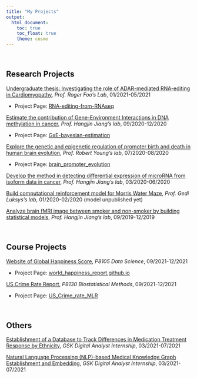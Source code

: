 ```yaml
---
title: "My Projects"
output: 
  html_document:
    toc: true
    toc_float: true
    theme: cosmo
---
```


<br>

## Research Projects

<u>[Undergraduate thesis: Investigating the role of ADAR-mediated RNA-editing in Cardiomyopathy](./projects/RNAediting_Dissertation.pdf)</u>, *Prof. Roger Foo's Lab*, 01/2021-05/2021

* Project Page: [RNA-editing-from-RNAseq](https://github.com/YiruGONG/RNA-editing-from-RNAseq)

<u>Estimate the contribution of Gene-Environment Interactions in DNA methylation in cancer</u>, *Prof. Hangjin Jiang’s lab*, 09/2020-12/2020

* Project Page: [GxE-bayesian-estimation](https://github.com/YiruGONG/GxE-bayesian-estimation)

<u>[Explore the genetic and epigenetic regulation of promoter birth and death in human brain evolution](./projects/Report_YoungLab_yiru.pdf)</u>, *Prof. Robert Young’s lab*, 07/2020-08/2020

* Project Page: [brain_promoter_evolution](https://github.com/YiruGONG/brain_promoter_evolution)

<u>Develop the method in detecting differential expression of microRNA from isoform data in cancer</u>, *Prof. Hangjin Jiang’s lab*, 03/2020-06/2020

<u>Build computational reinforcement model for Morris Water Maze</u>, *Prof. Gedi Luksys's lab*, 01/2020-02/2020 (model unpublished yet)

<u>Analyze brain fMRI image between smoker and non-smoker by building statistical models</u>, *Prof. Hangjin Jiang’s lab*, 09/2019-12/2019

<br>

## Course Projects

<u>[Website of Global Happiness Score](https://yirugong.github.io/world_happiness_report.github.io/index.html)</u>, *P8105 Data Science*, 09/2021-12/2021

* Project Page: [
world_happiness_report.github.io](https://github.com/YiruGONG/world_happiness_report.github.io)

<u>[US Crime Rate Report](./projects/CR_Report.pdf)</u>, *P8130 Biostatistical Methods*, 09/2021-12/2021

* Project Page: [US_Crime_rate_MLR](https://github.com/YiruGONG/US_Crime_rate_MLR)

<br>

## Others

<u>Establishment of a Database to Track Differences in Medication Treatment Response by Ethnicity</u>, *GSK Digital Analyst Internship*, 03/2021-07/2021

<u>Natural Language Processing (NLP)-based Medical Knowledge Graph Establishment and Embedding</u>, *GSK Digital Analyst Internship*, 03/2021-07/2021